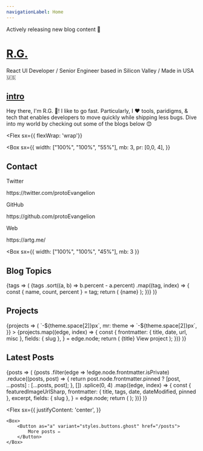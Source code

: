 ```yaml
---
navigationLabel: Home
---
```



<Alert variant="success">Actively releasing new blog content 👀</Alert>
<Divider />

# [R.G.](#r-g)

React UI Developer / Senior Engineer based in Silicon Valley / Made in USA 🇺🇸

<Divider />

## [intro](#intro)

Hey there, I'm R.G. 👋! I like to go fast. Particularly, I ❤️ tools, paridigms, & tech that enables developers to move quickly while shipping less bugs. Dive into my world by checking out some of the blogs below 😊

<Divider />

<Flex
  sx={{ flexWrap: 'wrap'}}
>
<Box
  sx={{
    width: ["100%", "100%", "55%"],
    mb: 3,
    pr: [0,0, 4],
  }}
>

## Contact

<Text>Twitter</Text>
<Link href="https://twitter.com/protoEvangelion" target="_blank" variant="styles.a">
    https://twitter.com/protoEvangelion
</Link>
<Divider />

<Text>GitHub</Text>
<Link href="https://github.com/protoEvangelion" target="_blank" variant="styles.a">
    https://github.com/protoEvangelion
</Link>
<Divider />

<Text>Web</Text>
<Link
  href="https://www.artg.me"
  target="_blank"
  variant="styles.a"
>
  https://artg.me/
</Link>
<Divider />
<Divider />
</Box>

<Box
  sx={{
    width: ["100%", "100%", "45%"],
    mb: 3
  }}
>

## Blog Topics

<Divider />

<SourceTags>
    {tags => (
        <Box>
            {tags
                .sort((a, b) => b.percent - a.percent)
                .map((tag, index) => {
                    const { name, count, percent } = tag;
                    return (
                        <Badge
                            key={index}
                            variant="primary"
                            sx={{
                                mr: 2,
                                mb: 2,
                                color: mix('secondary', 'primary', `${index / tags.length}`),
                                borderColor: mix('secondary', 'primary', `${index / tags.length}`),
                            }}
                        >
                            {name}
                        </Badge>
                    );
                })}
        </Box>
    )}
</SourceTags>

<Divider />
<Divider />

</Box>
</Flex>

## Projects

<SourceList filter="projects">
    {projects => (
        <Flex
            sx={{
                flexWrap: 'wrap',
                ml: theme => `-${theme.space[2]}px`,
                mr: theme => `-${theme.space[2]}px`,
            }}
        >
            {projects.map((edge, index) => {
                const {
                    frontmatter: { title, date, url, misc },
                    fields: { slug },
                } = edge.node;
                return (
                    <Box
                        key={index}
                        sx={{
                            mb: 3,
                            maxWidth: ['100%', '50%', '33.333%'],
                            width: ['100%', '50%', '33.333%'],
                        }}
                    >
                        <Link href={slug} sx={{ textDecoration: 'none' }}>
                            <Card
                                sx={{
                                    ml: 2,
                                    mr: 2,
                                    p: 3,
                                }}
                            >
                                <Heading variant="styles.h4" sx={{ color: 'text' }}>
                                    {title}
                                </Heading>
                                <Text sx={{ textDecoration: 'underline' }}>View project</Text>
                            </Card>
                        </Link>
                    </Box>
                );
            })}
        </Flex>
    )}
</SourceList>

## Latest Posts

<Divider />

<SourceList filter="posts">
    {posts => (
        <Grid
            sx={{
                gridTemplateColumns: ['1fr', '1fr', '1fr 1fr'],
            }}
        >
            {posts
                .filter(edge => !edge.node.frontmatter.isPrivate)
                .reduce((posts, post) => {
                    return post.node.frontmatter.pinned ? [post, ...posts] : [...posts, post];
                }, [])
                .splice(0, 4)
                .map((edge, index) => {
                    const {
                        featuredImageUrlSharp,
                        frontmatter: { title, tags, date, dateModified, pinned },
                        excerpt,
                        fields: { slug },
                    } = edge.node;
                    return (
                        <PostCard
                            key={index}
                            title={title}
                            featuredImageUrlSharp={featuredImageUrlSharp}
                            tags={tags}
                            date={date}
                            dateModified={dateModified}
                            excerpt={excerpt}
                            slug={slug}
                            pinned={pinned}
                        />
                    );
                })}
        </Grid>
    )}

</SourceList>

<Divider />
<Divider />

<Flex
    sx={{
        justifyContent: 'center',
    }}
>
    <Box>
        <Button as="a" variant="styles.buttons.ghost" href="/posts">
            More posts ✏️
        </Button>
    </Box>
</Flex>
